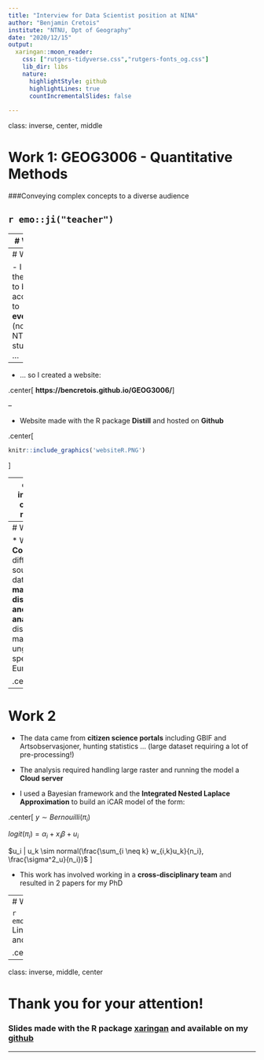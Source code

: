 ```yaml
---
title: "Interview for Data Scientist position at NINA"
author: "Benjamin Cretois"
institute: "NTNU, Dpt of Geography"
date: "2020/12/15"
output:
  xaringan::moon_reader:
    css: ["rutgers-tidyverse.css","rutgers-fonts_og.css"]
    lib_dir: libs
    nature:
      highlightStyle: github
      highlightLines: true
      countIncrementalSlides: false
      
---
```

class: inverse, center, middle

# Work 1: GEOG3006 - Quantitative Methods

###Conveying complex concepts to a diverse audience

## `r emo::ji("teacher")`

---
# Work 1

- Teaching the use of R programming and principles of data analysis

- Students from very different backgrounds

- Master level course

- Architecture of the course based on the **workflow of the data scientist**:

```r
knitr::include_graphics('ds_workflow.PNG')
```

---
# Work 1

- I wanted the course to be accessible to **everyone** (not just NTNU students) ...

--

- ... so I created a website:

.center[
**https://bencretois.github.io/GEOG3006/**]

--

- Website made with the R package **Distill** and hosted on **Github**

.center[
```r
knitr::include_graphics('websiteR.PNG')
```
]

---
class: inverse, center, middle

# Work 2: Some of my PhD work

### Flexibility, adaptability & handling large dataset

## `r emo::ji("stats")`


---
# Work 2

* We **Compiled** different source of data to **make, display and analyze** distribution maps of ungulates species in Europe.

.center[
```r
knitr::include_graphics('distribung.png')
```
]

---
# Work 2

* The data came from **citizen science portals** including GBIF and Artsobservasjoner, hunting statistics ... (large dataset requiring a lot of pre-processing!)

* The analysis required handling large raster and running the model a **Cloud server**

* I used a Bayesian framework and the **Integrated Nested Laplace Approximation** to build an iCAR model of the form:

.center[
$y\sim Bernouilli(\pi_i)$ 

$logit(\pi_i) = \alpha_i + x_i \beta + u_i$

$u_i | u_k \sim normal(\frac{\sum_{i \neq k} w_{i,k}u_k}{n_i}, \frac{\sigma^2_u}{n_i})$
]

* This work has involved working in a **cross-disciplinary team** and resulted in 2 papers for my PhD

---
# Work 2

`r emo::ji('right')` Links to [paper 1](https://www.sciencedirect.com/science/article/pii/S0006320719318312) and [paper 2](https://ecoevorxiv.org/2md94/download?format=pdf)

.center[
```r
knitr::include_graphics('papers_tot.PNG')
```
]

---

class: inverse, middle, center

# Thank you for your attention!

### Slides made with the R package [xaringan](https://bookdown.org/yihui/rmarkdown/xaringan.html) and available on my [github](https://bencretois.github.io/interview_nina/#1)

---